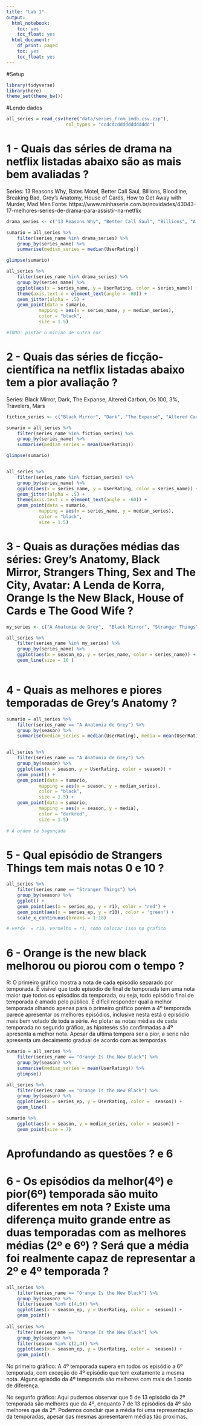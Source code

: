 ```yaml
---
title: "Lab 1"
output:
  html_notebook:
    toc: yes
    toc_float: yes
  html_document:
    df_print: paged
    toc: yes
    toc_float: yes
---
```


#Setup
```r
library(tidyverse)
library(here)
theme_set(theme_bw())
```

#Lendo dados
```r
all_series = read_csv(here("data/series_from_imdb.csv.zip"), 
                      col_types = "ccdcdcdddddddddddd") 
```

# 1 - Quais das séries de drama na netflix listadas abaixo são as mais bem avaliadas ?
Series: 13 Reasons Why, Bates Motel, Better Call Saul, Billions,  Bloodline, Breaking Bad, Grey’s Anatomy, House of Cards, How to Get Away with Murder, Mad Men
Fonte: https://www.minhaserie.com.br/novidades/43043-17-melhores-series-de-drama-para-assistir-na-netflix
```r
drama_series <- c("13 Reasons Why", "Better Call Saul", "Billions", "A Anatomia de Grey", "House of Cards",  "Ozark", "Ray Donovan", "Suits", "The Crown", "The Good Wife")

sumario = all_series %>%
    filter(series_name %in% drama_series) %>%
    group_by(series_name) %>%
    summarise(median_series = median(UserRating))

glimpse(sumario)

all_series %>%
    filter(series_name %in% drama_series) %>%
    group_by(series_name) %>%
    ggplot(aes(x = series_name, y = UserRating, color = series_name)) + 
    theme(axis.text.x = element_text(angle = -60)) +
    geom_jitter(alpha = .5) +
    geom_point(data = sumario, 
            mapping = aes(x = series_name, y = median_series), 
            color = "black", 
            size = 1.5)

#TODO: pintar o minino de outra cor 
```
# 2 - Quais das séries de ficção-científica na netflix listadas abaixo tem a pior avaliação ?
Series: Black Mirror, Dark, The Expanse, Altered Carbon, Os 100, 3%, Travelers, Mars

```r



fiction_series <- c("Black Mirror", "Dark", "The Expanse", "Altered Carbon", "Os 100", "3%", "Travelers", "Mars")

sumario = all_series %>%
    filter(series_name %in% fiction_series) %>%
    group_by(series_name) %>%
    summarise(median_series = mean(UserRating))

glimpse(sumario)


all_series %>%
    filter(series_name %in% fiction_series) %>%
    group_by(series_name) %>%
    ggplot(aes(x = series_name, y = UserRating, color = series_name)) + 
    geom_jitter(alpha = .5) +
    theme(axis.text.x = element_text(angle = -60)) +
    geom_point(data = sumario, 
            mapping = aes(x = series_name, y = median_series), 
            color = "black", 
            size = 1.5)

```
# 3 - Quais as durações médias das séries: Grey's Anatomy,  Black Mirror, Strangers Thing, Sex and The City, Avatar: A Lenda de Korra, Orange Is the New Black, House of Cards e The Good Wife ?
```r
my_series <- c("A Anatomia de Grey",  "Black Mirror", "Stranger Things", "Sex and the City", "Avatar: A Lenda de Korra", "Orange Is the New Black", "House of Cards", "The Good Wife")

all_series %>%
    filter(series_name %in% my_series) %>%
    group_by(series_name) %>% 
    ggplot(aes(x = season_ep, y = series_name, color = series_name)) +
    geom_line(size = 10 )
    
```

# 4 - Quais as melhores e piores temporadas de Grey's Anatomy ?
```r
sumario = all_series %>%
    filter(series_name == "A Anatomia de Grey") %>%
    group_by(season) %>%
    summarise(median_series = median(UserRating), media = mean(UserRating))


all_series %>% 
    filter(series_name == "A Anatomia de Grey") %>% 
    group_by(season) %>% 
    ggplot(aes(x = season, y = UserRating, color = season)) + 
    geom_point() + 
    geom_point(data = sumario, 
            mapping = aes(x = season, y = median_series), 
            color = "black", 
            size = 1.5) + 
    geom_point(data = sumario, 
            mapping = aes(x = season, y = media), 
            color = "darkred", 
            size = 1.5)
    
# A ordem ta bagunçada
``` 

# 5 - Qual episódio de Strangers Things tem mais notas 0 e 10 ?
```r
all_series %>% 
    filter(series_name == "Stranger Things") %>% 
    group_by(season) %>% 
    ggplot() + 
    geom_point(aes(x = series_ep, y = r1), color = "red") +
    geom_point(aes(x = series_ep, y = r10), color = 'green') +
    scale_x_continuous(breaks = 1:18)

# verde  = r10, vermelho = r1, como colocar isso no grafico
```

# 6 - Orange is the new black melhorou ou piorou com o tempo ?

R: O primeiro gráfico mostra a nota de cada episódio separado por temporada. É visível que todo episódio de final de temporada tem uma nota maior que todos os episódios da temporada, ou seja, todo episódio final de temporada é amado pelo público. É difícil responder qual a melhor temporada olhando apenas para o primeiro gráfico porém a 4º temporada parece apresentar os melhores episódios, inclusive nesta está o episódio mais bem votado de toda a série. Ao plotar as notas médias de cada temporada no segundo gráfico, as hipotesés são confirmadas a 4º apresenta a melhor nota. Apesar da ultima tempora ser a pior, a serie não apresenta um decaimento gradual de acordo com as tempordas.
```r
sumario = all_series %>%
    filter(series_name == "Orange Is the New Black") %>% 
    group_by(season) %>% 
    summarise(median_series = mean(UserRating)) %>% 
    glimpse()

all_series %>%
    filter(series_name == "Orange Is the New Black") %>% 
    group_by(season) %>% 
    ggplot(aes(x = series_ep, y = UserRating, color =  season)) +
    geom_line() 

sumario %>% 
    ggplot(aes(x = season, y = median_series, color = season)) +
    geom_point(size = 7)
```

# Aprofundando as questões ? e 6
# 6 - Os episódios da melhor(4º) e pior(6º) temporada são muito diferentes em nota ? Existe uma diferença muito grande entre as duas temporadas com as melhores médias (2º e 6º) ? Será que a média foi realmente capaz de representar a 2º e 4º temporada ? 

```r
all_series %>%
    filter(series_name == "Orange Is the New Black") %>% 
    group_by(season) %>% 
    filter(season %in% c(4,6)) %>% 
    ggplot(aes(x = season_ep, y = UserRating, color =  season)) +
    geom_point() 
    
all_series %>%
    filter(series_name == "Orange Is the New Black") %>% 
    group_by(season) %>% 
    filter(season %in% c(2,4)) %>% 
    ggplot(aes(x = season_ep, y = UserRating, color =  season)) +
    geom_point() 
```
No primeiro gráfico: A 4º temporada supera em todos os episódio a 6º temporada, com exceção do 4º episódio que tem exatamente a mesma nota. Alguns episódio da 4º temporada são melhores com mais de 1 ponto de diferença. 

No segunfo gráfico: Aqui pudemos observar que 5 de 13 episódio da 2º temporada são melhores que da 4º, enquanto 7 de 13 episódios da 4º são melhores que da 2º. Podemos concluir que a média foi uma representação da temporadas, apesar das mesmas apresentarem médias tão proxímas.
